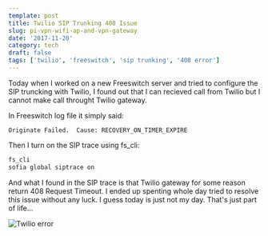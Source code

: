 ```yaml
---
template: post
title: Twilio SIP Trunking 408 Issue
slug: pi-vpn-wifi-ap-and-vpn-gateway
date: '2017-11-20'
category: tech
draft: false
tags: ['twilio', 'freeswitch', 'sip trunking', '408 error']
---
```


Today when I worked on a new Freeswitch server and tried to configure the SIP truncking with Twilio, I found out that I can recieved call from Twilio but I cannot make call throught Twilio gateway.

In Freeswitch log file it simply said:

```text
Originate Failed.  Cause: RECOVERY_ON_TIMER_EXPIRE
```

Then I turn on the SIP trace using fs_cli:

```bash
fs_cli
sofia global siptrace on
```

And what I found in the SIP trace is that Twilio gateway for some reason return 408 Request Timeout. I ended up spenting whole day tried to resolve this issue without any luck. I guess today is just not my day. That's just part of life...

![Twilio error](/static/2017/twilio-408.png)
